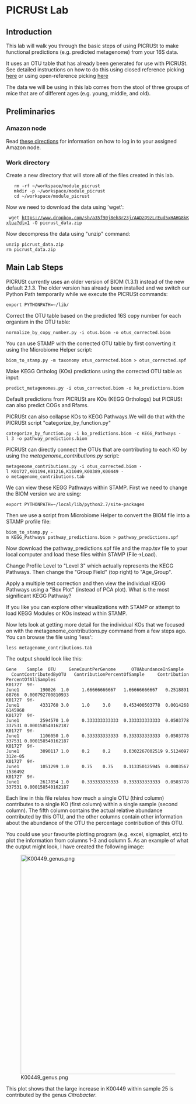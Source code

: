 =PICRUSt Lab=
==Introduction==

This lab will walk you through the basic steps of using PICRUSt to make functional predictions (e.g. predicted metagenome) from your 16S data.

It uses an OTU table that has already been generated for use with PICRUSt. See detailed instructions on how to do this using closed reference picking [http://picrust.github.io/picrust/tutorials/otu_picking.html here] or using open-reference picking [http://github.com/mlangill/microbiome_helper#picrust-workflow-for-16s-data here]

The data we will be using in this lab comes from the stool of three groups of mice that are of different ages (e.g. young, middle, and old).

== Preliminaries ==
=== Amazon node ===
Read [http://bioinformatics.ca/workshop_wiki/index.php/Analysis_of_Metagenomic_Data_2015_Workshop_Wiki#Logging_into_the_Amazon_cloud these directions] for information on how to log in to your assigned Amazon node.

=== Work directory ===
Create a new directory that will store all of the files created in this lab.

    rm -rf ~/workspace/module_picrust
    mkdir -p ~/workspace/module_picrust
    cd ~/workspace/module_picrust

Now we need to download the data using 'wget':
 
  wget https://www.dropbox.com/sh/a35f90j8eh3r23j/AADzQ9zLrEud5xHAHG8kKxlua?dl=1 -O picrust_data.zip

Now decompress the data using "unzip" command:

 unzip picrust_data.zip
 rm picrust_data.zip

== Main Lab Steps ==

PICRUSt currently uses an older version of BIOM (1.3.1) instead of the new default 2.1.3. The older version has already been installed and we switch our Python Path temporarily while we execute the PICRUSt commands:

 export PYTHONPATH=~/lib/

Correct the OTU table based on the predicted 16S copy number for each organism in the OTU table:

 normalize_by_copy_number.py -i otus.biom -o otus_corrected.biom 

You can use STAMP with the corrected OTU table by first converting it using the Microbiome Helper script:

 biom_to_stamp.py -m taxonomy otus_corrected.biom > otus_corrected.spf

Make KEGG Ortholog (KOs) predictions using the corrected OTU table as input:

 predict_metagenomes.py -i otus_corrected.biom -o ko_predictions.biom

Default predictions from PICRUSt are KOs (KEGG Orthologs) but PICRUSt can also predict COGs and Rfams.

PICRUSt can also collapse KOs to KEGG Pathways.We will do that with the PICRUSt script "categorize_by_function.py"

 categorize_by_function.py -i ko_predictions.biom -c KEGG_Pathways -l 3 -o pathway_predictions.biom

PICRUSt can directly connect the OTUs that are contributing to each KO by using the ''metagenome_contributions.py'' script:

 metagenome_contributions.py -i otus_corrected.biom -l K01727,K01194,K01216,K11049,K00389,K00449 -o metagenome_contributions.tab

We can view these KEGG Pathways within STAMP. First we need to change the BIOM version we are using:
 
 export PYTHONPATH=~/local/lib/python2.7/site-packages

Then we use a script from Microbiome Helper to convert the BIOM file into a STAMP profile file:

 biom_to_stamp.py -m KEGG_Pathways pathway_predictions.biom > pathway_predictions.spf

Now download the pathway_predictions.spf file and the map.tsv file to your local computer and load these files within STAMP (File->Load).

Change Profile Level to "Level 3" which actually represents the KEGG Pathways. Then change the "Group Field" (top right) to "Age_Group".

Apply a multiple test correction and then view the individual KEGG Pathways using a "Box Plot" (instead of PCA plot). What is the most significant KEGG Pathway?

If you like you can explore other visualizations with STAMP or attempt to load KEGG Modules or KOs instead within STAMP.

Now lets look at getting more detail for the individual KOs that we focused on with the metagenome_contributions.py command from a few steps ago. You can browse the file using 'less':

 less metagenome_contributions.tab

The output should look like this:

 Gene    Sample  OTU     GeneCountPerGenome      OTUAbundanceInSample    CountContributedByOTU   ContributionPercentOfSample     ContributionPercentOfAllSamples
 K01727  9Y-June1        190026  1.0     1.66666666667   1.66666666667   0.251889168766  0.000792700810933
 K01727  9Y-June1        4331760 3.0     1.0     3.0     0.453400503778  0.00142686145968
 K01727  9Y-June1        2594570 1.0     0.333333333333  0.333333333333  0.0503778337531 0.000158540162187
 K01727  9Y-June1        1106050 1.0     0.333333333333  0.333333333333  0.0503778337531 0.000158540162187
 K01727  9Y-June1        3090117 1.0     0.2     0.2     0.0302267002519 9.5124097312e-05
 K01727  9Y-June1        1051299 1.0     0.75    0.75    0.113350125945  0.00035671536492
 K01727  9Y-June1        2617854 1.0     0.333333333333  0.333333333333  0.0503778337531 0.000158540162187

Each line in this file relates how much a single OTU (third column) contributes to a single KO (first column) within a single sample (second column). The fifth column contains the actual relative abundance contributed by this OTU, and the other columns contain other information about the abundance of the OTU the percentage contribution of this OTU. 

You could use your favourite plotting program (e.g. excel, sigmaplot, etc) to plot the information from columns 1-3 and column 5. As an example of what the output might look, I have created the following image:

[[File:K00449 genus.png|600px]]

This plot shows that the large increase in K00449 within sample 25 is contributed by the genus ''Citrobacter''.
